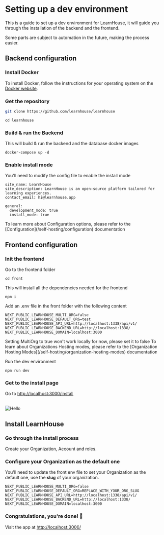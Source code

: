 
# Setting up a dev environment

This is a guide to set up a dev environment for LearnHouse, it will guide you through the installation of the backend and the frontend.

Some parts are subject to automation in the future, making the process easier.

## Backend configuration

<Steps>
 
### Install Docker
 
To install Docker, follow the instructions for your operating system on the [Docker website](https://docs.docker.com/get-docker/).

### Get the repository

```bash copy
git clone https://github.com/learnhouse/learnhouse
```

```shell copy
cd learnhouse
```

### Build & run the Backend

This will build & run the backend and the database docker images

```shell copy
docker-compose up -d
```
### Enable install mode 

You'll need to modify the config file to enable the install mode

```env filename="./config/config.yaml" {6-7}
site_name: LearnHouse
site_description: LearnHouse is an open-source platform tailored for learning experiences.
contact_email: hi@learnhouse.app

general:
  development_mode: true
  install_mode: true
```
<Callout type="info" >
  To learn more about Configuration options, please refer to the [Configuration](/self-hosting/configuration) documentation
</Callout>

</Steps>

## Frontend configuration

<Steps>
 
### Init the frontend

Go to the frontend folder

```shell copy
cd front
```

This will install all the dependencies needed for the frontend

```shell copy
npm i
```
Add an .env file in the front folder with the following content

```env filename="front/.env" {1-2}
NEXT_PUBLIC_LEARNHOUSE_MULTI_ORG=false
NEXT_PUBLIC_LEARNHOUSE_DEFAULT_ORG=test
NEXT_PUBLIC_LEARNHOUSE_API_URL=http://localhost:1338/api/v1/
NEXT_PUBLIC_LEARNHOUSE_BACKEND_URL=http://localhost:1338/
NEXT_PUBLIC_LEARNHOUSE_DOMAIN=localhost:3000
```

<Callout type="warning" >
  Setting MultiOrg to true won't work locally for now,
  please set it to false
</Callout>

<Callout type="info" >
  To learn about Organizations Hosting modes, please refer to the [Organization Hosting Modes](/self-hosting/organization-hosting-modes) documentation
</Callout>


Run the dev environment

```shell copy
npm run dev
```

### Get to the install page

Go to [http://localhost:3000/install](http://localhost:3000/install)

<br/>
<img style={{ borderRadius: 10 }} quality={100} src="/img/pages/dev-env/install.png" alt="Hello" width={800} height={500} />

</Steps>

## Install LearnHouse

<Steps>

### Go through the install process 

Create your Organization, Account and roles.
### Configure your Organization as the default one

You'll need to update the front env file to set your Organization as the default one, use the **slug** of your organization.

```env filename="front/.env" {2}
NEXT_PUBLIC_LEARNHOUSE_MULTI_ORG=false
NEXT_PUBLIC_LEARNHOUSE_DEFAULT_ORG=REPLACE_WITH_YOUR_ORG_SLUG
NEXT_PUBLIC_LEARNHOUSE_API_URL=http://localhost:1338/api/v1/
NEXT_PUBLIC_LEARNHOUSE_BACKEND_URL=http://localhost:1338/
NEXT_PUBLIC_LEARNHOUSE_DOMAIN=localhost:3000
```

### Congratulations, you're done! 🎉

Visit the app at [http://localhost:3000/](http://localhost:3000/)

</Steps>